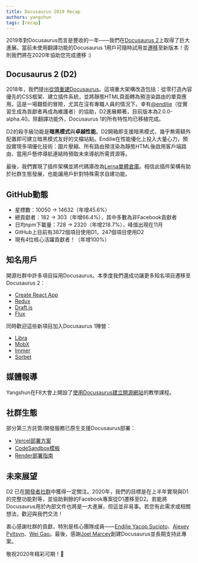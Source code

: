 ```yaml
---
title: Docusaurus 2019 Recap
authors: yangshun
tags: [recap]
---
```


2019年對Docusaurus而言是豐收的一年——我們在[Docusaurus 2](https://docusaurus.io/)上取得了巨大進展。當前未使用翻譯功能的Docusaurus 1用戶可隨時試用並[遷移](https://docusaurus.io/docs/migration)至新版本！否則我們將在2020年協助您完成遷移 :)

<!--truncate-->

## Docusaurus 2 (D2)

2018年，我們提出[從頭重建Docusaurus](https://github.com/facebook/docusaurus/issues/789)。這項重大架構改造包括：從零打造內容優先的CSS框架、建立插件系統，並將靜態HTML頁面轉為預渲染路由的單頁應用。這是一場艱鉅的冒險，尤其在沒有專職人員的情況下。幸有[@endilie](https://github.com/endiliey)（從實習生成為貢獻者再成為維護者）的協助，D2進展顯著，目前版本為2.0.0-alpha.40。除翻譯功能外，Docusaurus 1的所有特性均已移植完成。

D2的殺手級功能是**暗黑模式**與**卓越性能**。D2開箱即支援暗黑模式，幾乎無需額外配置即可建立暗黑模式友好的文檔站點。Endilie在性能優化上投入大量心力，預設實現多項優化技術：圖片壓縮、所有路由預渲染為靜態HTML後啟用客戶端路由、當用戶懸停導航連結時預取未來導航所需資源等。

最後，我們實現了插件架構並將代碼庫改為[Lerna單體倉庫](https://github.com/facebook/docusaurus/tree/main/packages)。相信此插件架構有助於社群生態發展，也能讓用戶針對特殊需求自建功能。

## GitHub動態

- 星標數：10050 → 14632（年增45.6%）
- 總貢獻者：182 → 303（年增66.4%），其中多數為非Facebook貢獻者
- 日均npm下載量：728 → 2320（年增218.7%），峰值出現在11月
- GitHub上目前有3872個項目使用D1，247個項目使用D2
- 現有4位核心活躍貢獻者！（年增100%）

## 知名用戶

開源社群中許多項目採用Docusaurus。本季度我們還成功讓更多知名項目遷移至Docusaurus 2：

- [Create React App](https://create-react-app.dev/)
- [Redux](https://redux.js.org/)
- [Draft.js](https://draftjs.org/)
- [Flux](http://facebook.github.io/flux/)

同時歡迎這些新項目加入Docusaurus 1陣營：

- [Libra](https://developers.libra.org/)
- [MobX](https://mobx.js.org/)
- [Immer](https://immerjs.github.io/immer/)
- [Sorbet](https://sorbet.org/)

## 媒體報導

Yangshun在F8大會上開設了[使用Docusaurus建立開源網站](https://www.youtube.com/watch?v=QcGJsf6mgZE)的教學課程。

## 社群生態

部分第三方託管/開發服務已原生支援Docusaurus部署：

- [Vercel部署方案](https://github.com/vercel/vercel/tree/main/examples/docusaurus)
- [CodeSandbox模板](https://codesandbox.io/s/docusaurus-template-x3vg9)
- [Render部署指南](https://render.com/docs/deploy-docusaurus)

## 未來展望

D2 已在[開發者社群](https://docusaurus.io/showcase)中獲得一定關注。2020年，我們的目標是在上半年實現與D1的完整功能對等，並協助剩餘的Facebook專案從D1遷移至D2。若能將Docusaurus用於內部文件也將是一大進展，但這並非易事。若您有此需求或相關想法，歡迎與我們交流！

衷心感謝社群的貢獻，特別是核心團隊成員——[Endilie Yacop Sucipto](https://github.com/endiliey)、[Alexey Pyltsyn](https://github.com/lex111)、[Wei Gao](https://github.com/wgao19)。最後，感謝[Joel Marcey](https://github.com/JoelMarcey)創建Docusaurus並長期支持此專案。

敬祝2020年精彩可期！🎉